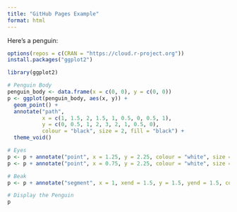 ```yaml
---
title: "GitHub Pages Example"
format: html
---
```


Here's a penguin:

```r
options(repos = c(CRAN = "https://cloud.r-project.org"))
install.packages("ggplot2")

library(ggplot2)

# Penguin Body
penguin_body <- data.frame(x = c(0, 0), y = c(0, 0))
p <- ggplot(penguin_body, aes(x, y)) +
  geom_point() +
  annotate("path", 
           x = c(1, 1.5, 2, 1.5, 1, 0.5, 0, 0.5, 1), 
           y = c(0, 0.5, 1, 2, 3, 2, 1, 0.5, 0), 
           colour = "black", size = 2, fill = "black") +
  theme_void()

# Eyes
p <- p + annotate("point", x = 1.25, y = 2.25, colour = "white", size = 3)
p <- p + annotate("point", x = 0.75, y = 2.25, colour = "white", size = 3)

# Beak
p <- p + annotate("segment", x = 1, xend = 1.5, y = 1.5, yend = 1.5, colour = "orange", size = 2)

# Display the Penguin
p
```
